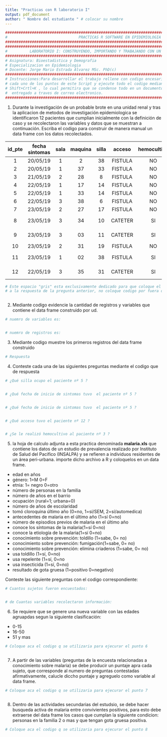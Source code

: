 ```yaml
---
title: "Practicas con R laboratorio I"
output: pdf_document
author: " Nombre del estudiante " # colocar su nombre 
---
```


```r
################################################################################################
#                                PRACTICAS R SOFTWARE EN EPIDEMIOLOGIA                         #                                                
################################################################################################
################################################################################################
#          LABORATORIO I: CONSTRUYENDO, IMPORTANDO Y TRABAJANDO CON UN DATA FRAME              #                                                       
################################################################################################
# Asignatura: Bioestadistica y Demografia
# Especializacion en Epidemiologia
# Docente: Jorge Mario Estrada Alvarez MSc. PhD(c) 
################################################################################################
# Instrucciones:Para desarrollar el trabajo rellene con codigo encesario para dar respuesta a  #
# cada uno de los puntos de este Script y ejecute todo el codigo mediante presionando la teclas#
# Shift+Crtl+K , lo cual permitira que se condense todo en un documento pdf el cual debera ser #
#  entregado a traves de correo electronico.                                                   #
################################################################################################
```

1. Durante la investigación de un probable brote en una unidad renal y tras la aplicacion de metodos
de investigación epidemiologica se identificaron 12 pacientes que cumplian inicialmente con la definición
de caso y se recolectaron las variables y datos que se muestran a continuación. Escriba el codigo 
para construir de manera manual un data frame con los datos recolectados.

|id_pte|	fecha sintomas    |	sala|	maquina|	silla	 |   acceso  |	hemocultivo	 |  resultado     |
:-----:|:------------------:|:---:|:------:|:-------:|:---------:|:-------------:|:--------------:|
1	     |     20/05/19	      |   1	|     2  |    38	 |   FISTULA |      NO	     |                |
2	     |     20/05/19	      |   1	|    37	 |    33	 |   FISTULA |	    NO	     |                |
3	     |     21/05/19	      |   2	|    28	 |     8	 |   FISTULA |      NO	     |                |
4	     |     22/05/19	      |   1	|    17	 |    14   |   FISTULA |      NO	     |                |
5	     |     22/05/19	      |   1	|    33	 |    14	 |   FISTULA |      NO	     |                |
6	     |     22/05/19	      |   3	|    38	 |     6	 |   FISTULA |      NO	     |                |
7	     |     23/05/19	      |   2	|    27	 |    17	 |   FISTULA |     	NO	     |                |
8	     |     23/05/19	      |   3	|    34	 |    10	 |   CATETER |      SI	     | A. baumannii   |
9	     |     23/05/19	      |   3	|    03	 |    11	 |   CATETER |      SI	     | A. baumannii   |
10	   |     23/05/19	      |   2	|    31	 |    19	 |   FISTULA |      NO	     |                |
11	   |     23/05/19	      |   1	|    02	 |    38	 |   FISTULA |      SI	     | A. baumannii   |
12	   |     22/05/19	      |   3	|    35	 |    31	 |   CATETER |      SI	     | A. baumannii   |

```r
# Este espacio "gris" esta exclusivamente dedicado para que coloque el codigo que corresponde
# a la respuesta de la pregunta anterior, no coloque codigo por fuera de esta area.



```

2. Mediante codigo evidencie la cantidad de registros y variables que contiene el data frame construido por ud.
```r
# nuemro de variables es:


# nuemro de registros es:


```

3. Mediante codigo muestre los primeros registros del data frame construido
```r
# Respuesta


```

4. Conteste cada una de las siguientes preguntas mediante el codigo que de respuesta
```r
# ¿Qué silla ocupo el paciente nº 5 ?


# ¿Qué fecha de inicio de sintomas tuvo  el paciente nº 5 ?


# ¿Qué fecha de inicio de sintomas tuvo  el paciente nº 5 ?


# ¿Qué acceso tuvo el paciente nº 12 ?


# ¿Se le realizó hemocultivo al paciente nº 3 ?

```

5. la hoja de calculo adjunta a esta practica denominada **malaria.xls** que contiene los datos de un estudio de prevalencia realizado por  Instituto de Salud del Pacifico (INSALPA) y se refieren a individuos residentes de un área peri-urbana. importe dicho archivo a R y coloquelos en un data frame.

- edad en años
- género: 1=M  0=F
- etnia:  1= negro  0=otro 
- número de personas en la familia 
- número de años en el barrio
- ocupación (rural=1; urbana=0)
- número de años de escolaridad
- tomó cloroquina último año (0=no, 1=sí/SEM, 2=sí/automedica)
- antecedentes de malaria en el último año (1=sí 0=no)
- número de episodios previos de malaria en el último año
- conoce los síntomas de la malaria(1=sí  0=no)
- conoce la etiología de la malaria(1=sí  0=no)
- conocimiento sobre prevención: toldillo (1=sabe, 0= no)
- conocimiento sobre prevención: fumigación(1=sabe, 0= no)
- conocimiento sobre prevención: elimina criaderos (1=sabe, 	0= no)
- usa toldillo (1=sí, 0=no)
- usa repelente (1=sí, 0=no
- usa insecticida (1=sí, 0=no)
- resultado de gota gruesa (1=positivo  0=negativo)

Conteste las siguiente preguntas con el codigo correspondiente:

```r
# Cuantos sujetos fueron encuestados:


# de Cuantas variables recolectaron información:


```

6. Se requiere que se genere una nueva variable con las edades agruapdas segun la siguiente clasificación:
- 0-15
- 16-50
- 51 y mas
```r
# Coloque aca el codigo q se utilizaria para ejecurar el punto 6



```

7. A partir de las variables (preguntas de la encuesta relacionadas a conocimiento sobre malaria) se debe producir un puntaje apra cada sujeto, que corresponde al numero de preguntas contestadas afirmativamente, calucle diccho puntaje y agreguelo como variable al data frame.
```r
# Coloque aca el codigo q se utilizaria para ejecurar el punto 7



```

8. Dentro de las actividades secundarias del estudsio, se debe hacer busqueda activa de malaria entre convivientes positivos, para esto debe extraerse del data frame los casos que cumplan la siguiente condicion:  personas en la familia 2 o mas y que tengan gota gruesa positiva.
```r
# Coloque aca el codigo q se utilizaria para ejecurar el punto 8



```